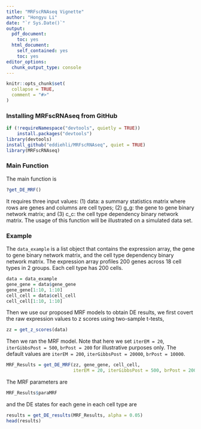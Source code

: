 ```yaml
---
title: "MRFscRNAseq Vignette"
author: "Hongyu Li"
date: "`r Sys.Date()`"
output:
  pdf_document:
    toc: yes
  html_document:
    self_contained: yes
    toc: yes
editor_options: 
  chunk_output_type: console
---
```

<!--
%\VignetteEngine{knitr::rmarkdown}
%\VignetteIndexEntry{MRFscRNAseq Vignette}
-->

```r
knitr::opts_chunk$set(
  collapse = TRUE,
  comment = "#>"
)
```

### Installing MRFscRNAseq from GitHub

```r
if (!requireNamespace("devtools", quietly = TRUE))
    install.packages("devtools")
library(devtools)
install_github("eddiehli/MRFscRNAseq", quiet = TRUE)
library(MRFscRNAseq)
```

### Main Function

The main function is

```r
?get_DE_MRF()
```

It requires three input values: (1) data: a summary statistics matrix where rows are genes and columns are cell types; (2) g_g: the gene to gene binary network matrix; and (3) c_c: the cell type dependency binary network matrix. The usage of this function will be illustrated on a simulated data set.

### Example

The `data_example` is a list object that contains the expression array, the gene to gene binary network matrix, and the cell type dependency binary network matrix. The expression array profiles 200 genes across 18 cell types in 2 groups. Each cell type has 200 cells.

```r
data = data_example
gene_gene = data$gene_gene
gene_gene[1:10, 1:10]
cell_cell = data$cell_cell
cell_cell[1:10, 1:10]
```

Then we use our proposed MRF models to obtain DE results, we first covert the raw expression values to z scores using two-sample t-tests, 

```r
zz = get_z_scores(data)
```

Then we ran the MRF model. Note that here we set `iterEM = 20`, `iterGibbsPost = 500`, `brPost = 200` for illustrative purposes only. The default values are `iterEM = 200`, `iterGibbsPost = 20000`, `brPost = 10000`. 

```r
MRF_Results = get_DE_MRF(zz, gene_gene, cell_cell,
                         iterEM = 20, iterGibbsPost = 500, brPost = 200)
```

The MRF parameters are

```r
MRF_Results$paraMRF
```

and the DE states for each gene in each cell type are

```r
results = get_DE_results(MRF_Results, alpha = 0.05)
head(results)
```

